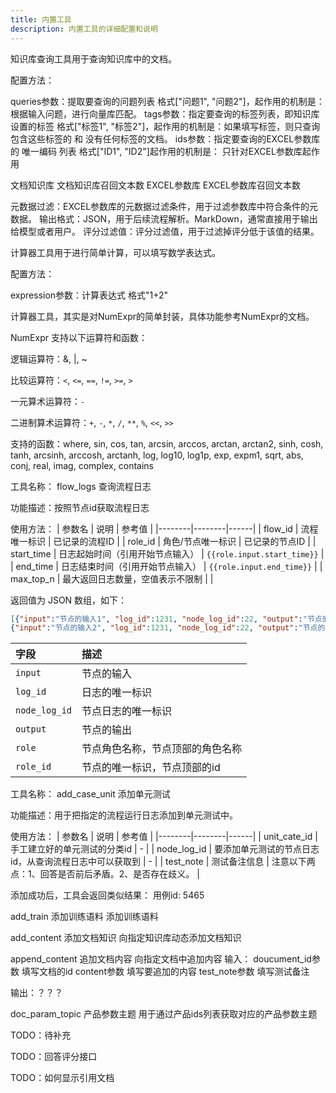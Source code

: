 ---
title: 内置工具
description: 内置工具的详细配置和说明
---



<Accordions title="内置工具">

<Accordion title="知识库查询">

知识库查询工具用于查询知识库中的文档。

配置方法：

queries参数：提取要查询的问题列表 格式["问题1", "问题2"]，起作用的机制是：根据输入问题，进行向量库匹配。
tags参数：指定要查询的标签列表，即知识库设置的标签 格式["标签1", "标签2"]，起作用的机制是：如果填写标签，则只查询包含这些标签的 和 没有任何标签的文档。
ids参数：指定要查询的EXCEL参数库的 唯一编码 列表 格式["ID1", "ID2"]起作用的机制是： 只针对EXCEL参数库起作用

文档知识库
文档知识库召回文本数
EXCEL参数库
EXCEL参数库召回文本数

元数据过滤：EXCEL参数库的元数据过滤条件，用于过滤参数库中符合条件的元数据。
输出格式：JSON，用于后续流程解析。MarkDown，通常直接用于输出给模型或者用户。
评分过滤值：评分过滤值，用于过滤掉评分低于该值的结果。

</Accordion>

<Accordion title="计算器">

计算器工具用于进行简单计算，可以填写数学表达式。

配置方法：

expression参数：计算表达式 格式"1+2"

计算器工具，其实是对NumExpr的简单封装，具体功能参考NumExpr的文档。

NumExpr 支持以下运算符和函数：

逻辑运算符：&, |, ~

比较运算符：`<`, `<=`, `==`, `!=`, `>=`, `>`

一元算术运算符：`-`

二进制算术运算符：`+`, `-`, `*`, `/`, `**`, `%`, `<<`, `>>`

支持的函数：where, sin, cos, tan, arcsin, arccos, arctan, arctan2, sinh, cosh, tanh, arcsinh, arccosh, arctanh, log, log10, log1p, exp, expm1, sqrt, abs, conj, real, imag, complex, contains

</Accordion>

<Accordion title="查询流程日志" id="query_flow_logs">
工具名称：		
flow_logs	查询流程日志

功能描述：按照节点id获取流程日志

使用方法：
| 参数名 | 说明 |  参考值 |
|--------|--------|------|
| flow_id | 流程唯一标识 |  已记录的流程ID |
| role_id | 角色/节点唯一标识 | 已记录的节点ID | 
| start_time |  日志起始时间（引用开始节点输入） | `{{role.input.start_time}}` |
| end_time | 日志结束时间（引用开始节点输入） | `{{role.input.end_time}}` | 
| max_top_n | 最大返回日志数量，空值表示不限制 |   | 

返回值为 JSON 数组，如下：
```json
[{"input":"节点的输入1", "log_id":1231, "node_log_id":22, "output":"节点的输出1", "role":"节点角色名称","role_id":"1744097553045"},
{"input":"节点的输入2", "log_id":1231, "node_log_id":22, "output":"节点的输出2", "role":"节点角色名称","role_id":"1744097553045"}]
```
| 字段 | 描述 |
| :--- | :--- |
| `input` | 节点的输入 |
| `log_id` | 日志的唯一标识 |
| `node_log_id` | 节点日志的唯一标识 |
| `output` | 节点的输出 |
| `role` | 节点角色名称，节点顶部的角色名称 |
| `role_id` | 节点的唯一标识，节点顶部的id |


</Accordion>
<Accordion title="添加单元测试">
工具名称：		
add_case_unit	添加单元测试	

功能描述：用于把指定的流程运行日志添加到单元测试中。

使用方法：
| 参数名 | 说明 | 参考值 |
|--------|--------|------|
| unit_cate_id | 手工建立好的单元测试的分类id | - |
| node_log_id | 要添加单元测试的节点日志id，从查询流程日志中可以获取到 | - |
| test_note | 测试备注信息 | 注意以下两点：1、回答是否前后矛盾。2、是否存在歧义。 |

添加成功后，工具会返回类似结果：
用例id: 5465


</Accordion>
<Accordion title="添加训练语料">

add_train	添加训练语料	添加训练语料

</Accordion>
<Accordion title="添加文档知识">

add_content	添加文档知识	向指定知识库动态添加文档知识

</Accordion>
<Accordion title="知识库内容追加">
		
append_content	追加文档内容	向指定文档中追加内容
输入：
doucument_id参数  填写文档的id
content参数 填写要追加的内容
test_note参数 填写测试备注

输出：？？？

</Accordion>
<Accordion title="产品参数主题">

doc_param_topic	产品参数主题	用于通过产品ids列表获取对应的产品参数主题

</Accordion>

<Accordion title="根据SKU ID 获取商品名称">

TODO：待补充

</Accordion>
TODO：回答评分接口

TODO：如何显示引用文档
</Accordions>
		
